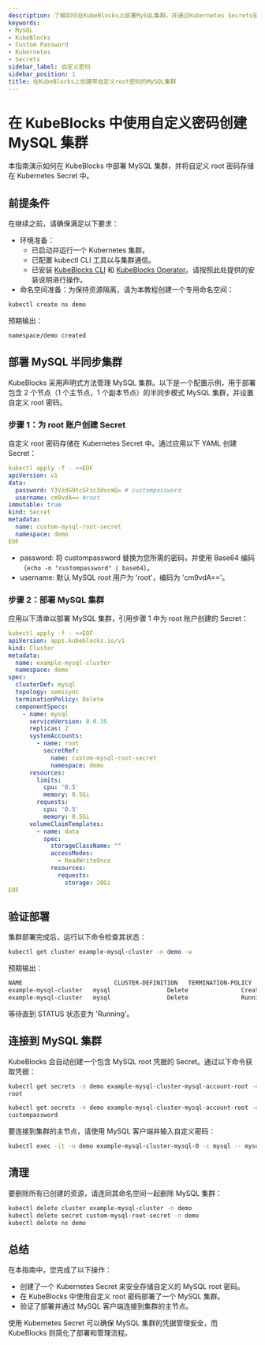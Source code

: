 ```yaml
---
description: 了解如何在KubeBlocks上部署MySQL集群，并通过Kubernetes Secrets安全配置自定义root密码。
keywords:
- MySQL
- KubeBlocks
- Custom Password
- Kubernetes
- Secrets
sidebar_label: 自定义密码
sidebar_position: 1
title: 在KubeBlocks上创建带自定义root密码的MySQL集群
---
```

# 在 KubeBlocks 中使用自定义密码创建 MySQL 集群

本指南演示如何在 KubeBlocks 中部署 MySQL 集群，并将自定义 root 密码存储在 Kubernetes Secret 中。

## 前提条件

在继续之前，请确保满足以下要求：
- 环境准备：
    - 已启动并运行一个 Kubernetes 集群。
    - 已配置 kubectl CLI 工具以与集群通信。
    - 已安装 [KubeBlocks CLI](../../user_docs/references/install-kbcli) 和 [KubeBlocks Operator](../../user_docs/overview/install-kubeblocks)。请按照此处提供的安装说明进行操作。
- 命名空间准备：为保持资源隔离，请为本教程创建一个专用命名空间：

```bash
kubectl create ns demo
```

预期输出：

```bash
namespace/demo created
```




## 部署 MySQL 半同步集群

KubeBlocks 采用声明式方法管理 MySQL 集群。以下是一个配置示例，用于部署包含 2 个节点（1 个主节点，1 个副本节点）的半同步模式 MySQL 集群，并设置自定义 root 密码。

### 步骤 1：为 root 账户创建 Secret

自定义 root 密码存储在 Kubernetes Secret 中。通过应用以下 YAML 创建 Secret：

```yaml
kubectl apply -f - <<EOF
apiVersion: v1
data:
  password: Y3VzdG9tcGFzc3dvcmQ= # custompassword
  username: cm9vdA== #root
immutable: true
kind: Secret
metadata:
  name: custom-mysql-root-secret
  namespace: demo
EOF
```

- password: 将 custompassword 替换为您所需的密码，并使用 Base64 编码（`echo -n "custompassword" | base64`）。
- username: 默认 MySQL root 用户为 'root'，编码为 'cm9vdA=='。


### 步骤 2：部署 MySQL 集群

应用以下清单以部署 MySQL 集群，引用步骤 1 中为 root 账户创建的 Secret：

```yaml
kubectl apply -f - <<EOF
apiVersion: apps.kubeblocks.io/v1
kind: Cluster
metadata:
  name: example-mysql-cluster
  namespace: demo
spec:
  clusterDef: mysql
  topology: semisync
  terminationPolicy: Delete
  componentSpecs:
    - name: mysql
      serviceVersion: 8.0.35
      replicas: 2
      systemAccounts:
        - name: root
          secretRef:
            name: custom-mysql-root-secret
            namespace: demo
      resources:
        limits:
          cpu: '0.5'
          memory: 0.5Gi
        requests:
          cpu: '0.5'
          memory: 0.5Gi
      volumeClaimTemplates:
        - name: data
          spec:
            storageClassName: ""
            accessModes:
              - ReadWriteOnce
            resources:
              requests:
                storage: 20Gi
EOF
```




## 验证部署

集群部署完成后，运行以下命令检查其状态：

```bash
kubectl get cluster example-mysql-cluster -n demo -w
```

预期输出：

```bash
NAME                          CLUSTER-DEFINITION   TERMINATION-POLICY   STATUS     AGE
example-mysql-cluster   mysql                Delete               Creating   19s
example-mysql-cluster   mysql                Delete               Running    1m
```

等待直到 STATUS 状态变为 'Running'。

## 连接到 MySQL 集群
KubeBlocks 会自动创建一个包含 MySQL root 凭据的 Secret。通过以下命令获取凭据：

```bash
kubectl get secrets -n demo example-mysql-cluster-mysql-account-root -o jsonpath='{.data.username}' | base64 -d
root

kubectl get secrets -n demo example-mysql-cluster-mysql-account-root -o jsonpath='{.data.password}' | base64 -d
custompassword
```

要连接到集群的主节点，请使用 MySQL 客户端并输入自定义密码：

```bash
kubectl exec -it -n demo example-mysql-cluster-mysql-0 -c mysql -- mysql -h example-mysql-cluster-mysql.demo.svc.cluster.local -uroot -pcustompassword
```




## 清理
要删除所有已创建的资源，请连同其命名空间一起删除 MySQL 集群：

```bash
kubectl delete cluster example-mysql-cluster -n demo
kubectl delete secret custom-mysql-root-secret -n demo
kubectl delete ns demo
```




## 总结
在本指南中，您完成了以下操作：
- 创建了一个 Kubernetes Secret 来安全存储自定义的 MySQL root 密码。
- 在 KubeBlocks 中使用自定义 root 密码部署了一个 MySQL 集群。
- 验证了部署并通过 MySQL 客户端连接到集群的主节点。

使用 Kubernetes Secret 可以确保 MySQL 集群的凭据管理安全，而 KubeBlocks 则简化了部署和管理流程。